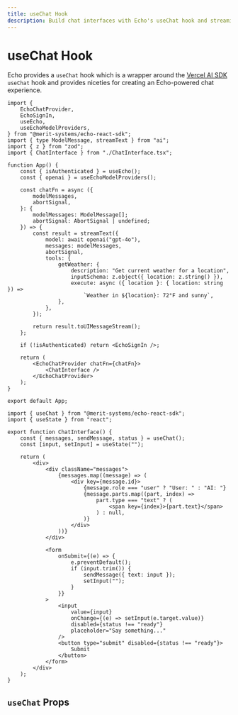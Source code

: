 ```yaml
---
title: useChat Hook
description: Build chat interfaces with Echo's useChat hook and streaming AI responses
---
```


# useChat Hook

Echo provides a `useChat` hook which is a wrapper around the [Vercel AI SDK](https://ai-sdk.dev/docs/reference/ai-sdk-core/use-chat) `useChat` hook and provides niceties for 
creating an Echo-powered chat experience.

```tsx title="App.tsx"
import {
	EchoChatProvider,
	EchoSignIn,
	useEcho,
	useEchoModelProviders,
} from "@merit-systems/echo-react-sdk";
import { type ModelMessage, streamText } from "ai";
import { z } from "zod";
import { ChatInterface } from "./ChatInterface.tsx";

function App() {
	const { isAuthenticated } = useEcho();
	const { openai } = useEchoModelProviders();

	const chatFn = async ({
		modelMessages,
		abortSignal,
	}: {
		modelMessages: ModelMessage[];
		abortSignal: AbortSignal | undefined;
	}) => {
		const result = streamText({
			model: await openai("gpt-4o"),
			messages: modelMessages,
			abortSignal,
			tools: {
				getWeather: {
					description: "Get current weather for a location",
					inputSchema: z.object({ location: z.string() }),
					execute: async ({ location }: { location: string }) =>
						`Weather in ${location}: 72°F and sunny`,
				},
			},
		});

		return result.toUIMessageStream();
	};

	if (!isAuthenticated) return <EchoSignIn />;

	return (
		<EchoChatProvider chatFn={chatFn}>
			<ChatInterface />
		</EchoChatProvider>
	);
}

export default App;
```

```tsx title="ChatInterface.tsx"
import { useChat } from "@merit-systems/echo-react-sdk";
import { useState } from "react";

export function ChatInterface() {
	const { messages, sendMessage, status } = useChat();
	const [input, setInput] = useState("");

	return (
		<div>
			<div className="messages">
				{messages.map((message) => (
					<div key={message.id}>
						{message.role === "user" ? "User: " : "AI: "}
						{message.parts.map((part, index) =>
							part.type === "text" ? (
								<span key={index}>{part.text}</span>
							) : null,
						)}
					</div>
				))}
			</div>

			<form
				onSubmit={(e) => {
					e.preventDefault();
					if (input.trim()) {
						sendMessage({ text: input });
						setInput("");
					}
				}}
			>
				<input
					value={input}
					onChange={(e) => setInput(e.target.value)}
					disabled={status !== "ready"}
					placeholder="Say something..."
				/>
				<button type="submit" disabled={status !== "ready"}>
					Submit
				</button>
			</form>
		</div>
	);
}
```

## `useChat` Props

<AutoTypeTable 
  path="../echo-react-sdk/src/components/EchoChatProvider.tsx" 
  name="EchoChatBuildContext" 
/>